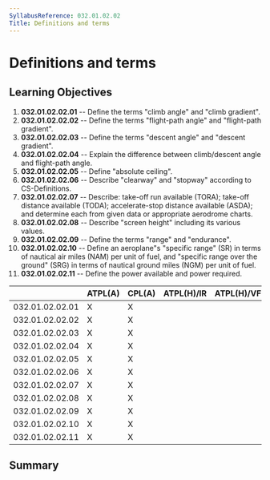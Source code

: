 ```yaml
---
SyllabusReference: 032.01.02.02
Title: Definitions and terms
---
```


# Definitions and terms

## Learning Objectives

1.  **032.01.02.02.01** -- Define the terms "climb angle" and "climb gradient".
2.  **032.01.02.02.02** -- Define the terms "flight-path angle" and "flight-path
    gradient".
3.  **032.01.02.02.03** -- Define the terms "descent angle" and "descent
    gradient".
4.  **032.01.02.02.04** -- Explain the difference between climb/descent angle
    and flight-path angle.
5.  **032.01.02.02.05** -- Define "absolute ceiling".
6.  **032.01.02.02.06** -- Describe "clearway" and "stopway" according to
    CS-Definitions.
7.  **032.01.02.02.07** -- Describe: take-off run available (TORA); take-off
    distance available (TODA); accelerate-stop distance available (ASDA); and
    determine each from given data or appropriate aerodrome charts.
8.  **032.01.02.02.08** -- Describe "screen height" including its various
    values.
9.  **032.01.02.02.09** -- Define the terms "range" and "endurance".
10. **032.01.02.02.10** -- Define an aeroplane"s "specific range" (SR) in terms
    of nautical air miles (NAM) per unit of fuel, and "specific range over the
    ground" (SRG) in terms of nautical ground miles (NGM) per unit of fuel.
11. **032.01.02.02.11** -- Define the power available and power required.

|                 | ATPL(A) | CPL(A) | ATPL(H)/IR | ATPL(H)/VFR | CPL(H) | IR  | CBIR(A) |
| --------------- | ------- | ------ | ---------- | ----------- | ------ | --- | ------- |
| 032.01.02.02.01 | X       | X      |            |             |        |     |         |
| 032.01.02.02.02 | X       | X      |            |             |        |     |         |
| 032.01.02.02.03 | X       | X      |            |             |        |     |         |
| 032.01.02.02.04 | X       | X      |            |             |        |     |         |
| 032.01.02.02.05 | X       | X      |            |             |        |     |         |
| 032.01.02.02.06 | X       | X      |            |             |        |     |         |
| 032.01.02.02.07 | X       | X      |            |             |        |     |         |
| 032.01.02.02.08 | X       | X      |            |             |        |     |         |
| 032.01.02.02.09 | X       | X      |            |             |        |     |         |
| 032.01.02.02.10 | X       | X      |            |             |        |     |         |
| 032.01.02.02.11 | X       | X      |            |             |        |     |         |

## Summary
